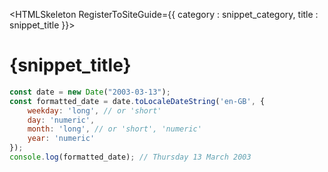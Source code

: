 

<HTMLSkeleton RegisterToSiteGuide={{ category : snippet_category, title : snippet_title }}>

<H1 WrittenOn={new Date("2025-01-15")}>{snippet_title}</H1>

```js
const date = new Date("2003-03-13");
const formatted_date = date.toLocaleDateString('en-GB', {
    weekday: 'long', // or 'short'
    day: 'numeric',
    month: 'long', // or 'short', 'numeric'
    year: 'numeric'
});
console.log(formatted_date); // Thursday 13 March 2003
```
</HTMLSkeleton>